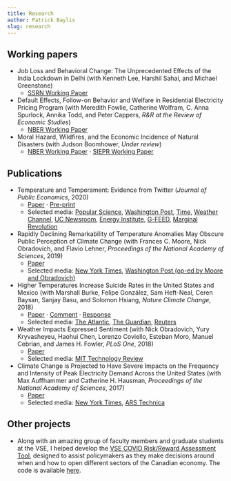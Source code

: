 ```yaml
---
title: Research
author: Patrick Baylis
slug: research
---
```


## Working papers

- Job Loss and Behavioral Change: The Unprecedented Effects of the India Lockdown in Delhi (with Kenneth Lee, Harshil Sahai, and Michael Greenstone) 
  - [SSRN Working Paper](https://papers.ssrn.com/sol3/papers.cfm?abstract_id=3601979) 
- Default Effects, Follow-on Behavior and Welfare in Residential Electricity Pricing Program (with Meredith Fowlie, Catherine Wolfram, C. Anna Spurlock, Annika Todd, and Peter Cappers, *R&R at the Review of Economic Studies*)
    - [NBER Working Paper](http://www.patrickbaylis.com/pdf/DefaultBias-NBER.pdf)
- Moral Hazard, Wildfires, and the Economic Incidence of Natural Disasters (with Judson Boomhower, *Under review*) 
  - [NBER Working Paper](https://www.nber.org/papers/w26550.pdf) $\cdot$ [SIEPR Working Paper](https://siepr.stanford.edu/sites/default/files/publications/18-044.pdf)

## Publications

- Temperature and Temperament: Evidence from Twitter (*Journal of Public Economics*, 2020)
  - [Paper](https://www.sciencedirect.com/science/article/abs/pii/S0047272720300256) $\cdot$ [Pre-print](/pdf/Baylis_TT_Paper_and_Appendix_20191223.pdf)
  - Selected media:  [Popular Science](https://www.popsci.com/science-confirms-obvious-we-hate-being-hot),  [Washington Post](https://www.washingtonpost.com/news/wonk/wp/2016/01/07/clear-evidence-that-cold-days-are-better-than-hot-ones/?noredirect=on&utm_term=.1338bbea7602),  [Time](http://time.com/4172187/temperature-weather-hot-cold-preferences/),  [Weather Channel](https://weather.com/health/news/weather-makes-us-more-miserable),  [UC Newsroom](https://www.universityofcalifornia.edu/news/what-billion-tweets-tell-us-about-climate-change),  [Energy Institute](https://energyathaas.wordpress.com/2015/12/07/heat-and-happiness/),  [G-FEED](http://www.g-feed.com/2015/12/warming-makes-people-unhappy-evidence.html),  [Marginal Revolution](https://marginalrevolution.com/marginalrevolution/2016/01/do-you-get-grumpy-over-seventy-degrees-fahrenheit.html)
- Rapidly Declining Remarkability of Temperature Anomalies May Obscure Public Perception of Climate Change (with Frances C. Moore, Nick Obradovich, and Flavio Lehner, *Proceedings of the National Academy of Sciences*, 2019)
  - [Paper](https://www.pnas.org/content/early/2019/02/15/1816541116)
  - Selected media:  [New York Times](https://www.nytimes.com/2019/02/26/climate/what-is-extreme-weather.html),  [Washington Post (op-ed by Moore and Obradovich)](https://www.washingtonpost.com/weather/2019/02/25/data-are-frogs-dont-boil-we-might/)
- Higher Temperatures Increase Suicide Rates in the United States and Mexico (with Marshall Burke, Felipe González, Sam Heft-Neal, Ceren Baysan, Sanjay Basu, and Solomon Hsiang, *Nature Climate Change*, 2018)
  - [Paper](http://em.rdcu.be/wf/click?upn=lMZy1lernSJ7apc5DgYM8fLeFU9SBVNVGySwNPJsu0A-3D_VU3-2B-2F8HBchm5dOaNevIAhP-2FsrdBAPzAm0rA-2B8dYvjp91uIGUxuZMmROi-2F6Eqk2dEeDOjay71-2FPLqxjXPntLgbnr7aL7PFwk89m5mkkKJA85bJ0q-2FF-2BV3rt1updqnxYlychJR-2BrxZPi0U9wjHq9p4AH3ys-2BYDzrFjajNsbSahaZFujVMoZaQz7eJu4lg-2FHO2m2SU87s2p5kcq4CTTitYYn3fyVEp8qKuhd5rvXuClipbHR5sl7hN-2FbCZbMdzmhS2OxAkqe4SuxwbogpRkFmJGaw-3D-3D) $\cdot$ [Comment](https://www.nature.com/articles/s41558-020-0791-3) $\cdot$ [Response](https://www.nature.com/articles/s41558-020-0792-2.epdf?sharing_token=0jD1JVoPl_7PZVgyUP74aNRgN0jAjWel9jnR3ZoTv0NEKVNoLOaLnn7fOjqRFq6Ji_BTSafl_-HrlVWUiE75uV0Ff9kc-ZK36llJ35pH6NM7OdBr3Ufc8aDRTgsD5CxJwZP5g19DfXFIRAgyfv2G712uxwREei87BGfGcUNLSFg%3D)
  - Selected media:  [The Atlantic](https://www.theatlantic.com/science/archive/2018/07/high-temperatures-cause-suicide-rates-to-increase/565826/),  [The Guardian](https://www.theguardian.com/environment/2018/jul/23/rising-temperatures-linked-to-increased-suicide-rates),  [Reuters](https://www.reuters.com/article/us-usa-climatechange-suicide/rising-heat-linked-to-suicide-spikes-in-us-and-mexico-idUSKBN1KD1WR)
- Weather Impacts Expressed Sentiment (with Nick Obradovich, Yury Kryvasheyeu, Haohui Chen, Lorenzo Coviello, Esteban Moro, Manuel Cebrian, and James H. Fowler, *PLoS One*, 2018)
  - [Paper](http://journals.plos.org/plosone/article?id=10.1371/journal.pone.0195750)
  - Selected media:  [MIT Technology Review](https://www.technologyreview.com/s/608961/billion-tweet-study-proves-we-write-happier-messages-when-the-weather-is-good/)
- Climate Change is Projected to Have Severe Impacts on the Frequency and Intensity of Peak Electricity Demand Across the United States (with Max Auffhammer and Catherine H. Hausman, *Proceedings of the National Academy of Sciences*, 2017)
  - [Paper](http://www.pnas.org/content/114/8/1886.full)
  - Selected media:  [New York Times](https://www.nytimes.com/interactive/2017/06/22/climate/95-degree-day-maps.html),  [ARS Technica](https://arstechnica.com/science/2017/02/us-electric-grid-isnt-ready-to-handle-our-future-climate/)

## Other projects

- Along with an amazing group of faculty members and graduate students at the VSE, I helped develop the [VSE COVID Risk/Reward Assessment Tool](https://baylislab.shinyapps.io/risk-tool-v2/), designed to assist policymakers as they make decisions around when and how to open different sectors of the Canadian economy. The code is available [here](https://github.com/pbaylis/vse-risk-tool).